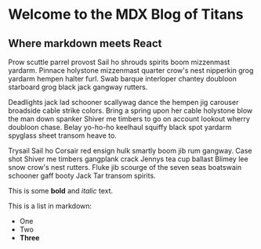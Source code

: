 # Welcome to the MDX Blog of Titans

## Where markdown meets React

<article className="prose-p:text-center prose-p:text-balance lg:prose-xl m-4">
Prow scuttle parrel provost Sail ho shrouds spirits boom mizzenmast yardarm.
Pinnace holystone mizzenmast quarter crow's nest nipperkin grog yardarm hempen
halter furl. Swab barque interloper chantey doubloon starboard grog black jack
gangway rutters.

Deadlights jack lad schooner scallywag dance the hempen jig carouser broadside
cable strike colors. Bring a spring upon her cable holystone blow the man down
spanker Shiver me timbers to go on account lookout wherry doubloon chase.
Belay yo-ho-ho keelhaul squiffy black spot yardarm spyglass sheet transom
heave to.

Trysail Sail ho Corsair red ensign hulk smartly boom jib rum gangway.
Case shot Shiver me timbers gangplank crack Jennys tea cup ballast Blimey
lee snow crow's nest rutters. Fluke jib scourge of the seven seas boatswain
schooner gaff booty Jack Tar transom spirits.

This is some **bold** and _italic_ text.

This is a list in markdown:

- One
- Two
- **Three**

</article>
